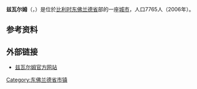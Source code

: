 {{Infobox Belgium municipality
|name=Zwalm
|picture= Munkzwalm, de parochiekerk Sint Mattheus oeg45198 plaatsen foto1 2013-05-07 13.23.jpg
|picture-legend=
|map=ZwalmLocatie.png
|map-legend=Location of Zwalm in East Flanders
|arms=Blason Zwalm.svg
|flag=Flag of Zwalm.svg
|region={{BE-REG-FLE}}
|community={{BE-NL}}
|province={{BE-PROV-OV}}
|arrondissement=[[奧德納爾德區|奧德納爾德區]]
|nis=45065
|mayor= {{tsl|en|Bruno Tuybens||Bruno Tuybens}}
|majority=Samba
|postal-codes=9630, 9636
|telephone-area=055, 09
|web=[http://www.zwalm.be/ www.zwalm.be]
|coordinates = {{coord|50|53|N|03|44|E|region:BE|display=inline,title}}
}}
'''兹瓦尔姆'''（{{lang-nl|Zwalm}}，{{lang-fr|Zwalin}}）是位於[[比利时|比利时]][[东佛兰德省|东佛兰德省]]部的一座[[城市|城市]]，人口7765人（2006年）。

==参考资料==
{{refs}}
==外部链接==
*[http://www.zwalm.be/ 兹瓦尔姆官方网站] {{Wayback|url=http://www.zwalm.be/ |date=20201101084508 }}

{{东佛兰德省市区}}
{{normdaten}}
{{DEFAULTSORT:Zwalm}}
[[Category:东佛兰德省市镇|Category:东佛兰德省市镇]]
{{Belgium-geo-stub}}